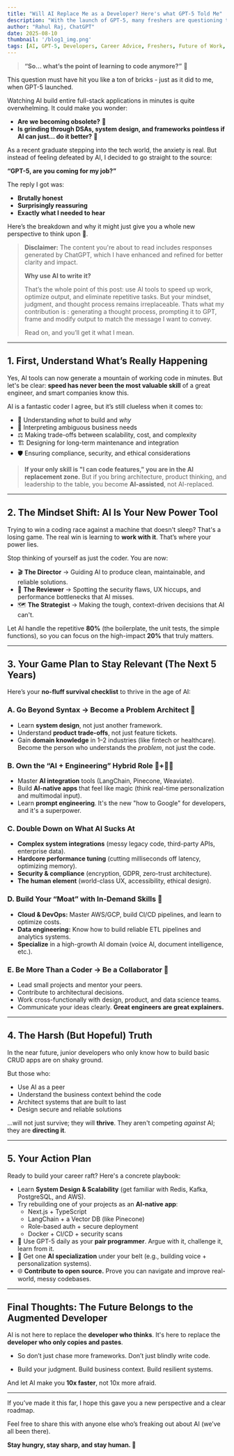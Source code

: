 ```yaml
---
title: "Will AI Replace Me as a Developer? Here's what GPT-5 Told Me"
description: "With the launch of GPT-5, many freshers are questioning the future of software development. Here’s a conversation I had with GPT-5 that changed how I see my career - and what it means to truly stay relevant in the AI era."
author: "Rahul Raj, ChatGPT"
date: 2025-08-10
thumbnail: '/blog1_img.png'
tags: [AI, GPT-5, Developers, Career Advice, Freshers, Future of Work, Software Engineering]
---
```


> **“So… what’s the point of learning to code anymore?”** 🤔

This question must have hit you like a ton of bricks - just as it did to me, when GPT-5 launched.

Watching AI build entire full-stack applications in minutes is quite overwhelming. It could make you wonder:

- **Are we becoming obsolete?** 🦖
- **Is grinding through DSAs, system design, and frameworks pointless if AI can just… do it better?** 🤖

As a recent graduate stepping into the tech world, the anxiety is real.
But instead of feeling defeated by AI, I decided to go straight to the source:

**“GPT-5, are you coming for my job?”**

The reply I got was:

- **Brutally honest**
- **Surprisingly reassuring**
- **Exactly what I needed to hear**

Here’s the breakdown and why it might just give you a whole new perspective to think upon 🧠.

> **Disclaimer:** The content you're about to read includes responses generated by ChatGPT, which I have enhanced and refined for better clarity and impact.
>
> **Why use AI to write it?**
>
> That’s the whole point of this post: use AI tools to speed up work, optimize output, and eliminate repetitive tasks. But your mindset, judgment, and thought process remains irreplaceable. Thats what my contribution is :  generating a thought process, prompting it to GPT, frame and modify output to match the message I want to convey.  
>
> Read on, and you’ll get it what I mean.
---

## **1. First, Understand What’s Really Happening**

Yes, AI tools can now generate a mountain of working code in minutes. But let's be clear: **speed has never been the most valuable skill** of a great engineer, and smart companies know this.

AI is a fantastic coder I agree, but it’s still clueless when it comes to:

- 🤔 Understanding *what* to build and *why*
- 💼 Interpreting ambiguous business needs
- ⚖️ Making trade-offs between scalability, cost, and complexity
- 🏗️ Designing for long-term maintenance and integration
- 🛡️ Ensuring compliance, security, and ethical considerations

> **If your only skill is "I can code features," you are in the AI replacement zone.**
> But if you bring architecture, product thinking, and leadership to the table, you become **AI-assisted**, not AI-replaced.

---

## **2. The Mindset Shift: AI Is Your New Power Tool**

Trying to win a coding race against a machine that doesn't sleep? That's a losing game.
The real win is learning to **work with it**. That’s where your power lies.

Stop thinking of yourself as just the coder. You are now:

- 🎬 **The Director** → Guiding AI to produce clean, maintainable, and reliable solutions.
- 🧐 **The Reviewer** → Spotting the security flaws, UX hiccups, and performance bottlenecks that AI misses.
- 🗺️ **The Strategist** → Making the tough, context-driven decisions that AI can't.

Let AI handle the repetitive **80%** (the boilerplate, the unit tests, the simple functions), so you can focus on the high-impact **20%** that truly matters.

---

## **3. Your Game Plan to Stay Relevant (The Next 5 Years)**

Here’s your **no-fluff survival checklist** to thrive in the age of AI:

### **A. Go Beyond Syntax → Become a Problem Architect 🧠**
- Learn **system design**, not just another framework.
- Understand **product trade-offs**, not just feature tickets.
- Gain **domain knowledge** in 1–2 industries (like fintech or healthcare). Become the person who understands the *problem*, not just the code.

### **B. Own the “AI + Engineering” Hybrid Role 🤖+🧑‍💻**
- Master **AI integration** tools (LangChain, Pinecone, Weaviate).
- Build **AI-native apps** that feel like magic (think real-time personalization and multimodal input).
- Learn **prompt engineering**. It's the new "how to Google" for developers, and it's a superpower.

### **C. Double Down on What AI Sucks At**
- **Complex system integrations** (messy legacy code, third-party APIs, enterprise data).
- **Hardcore performance tuning** (cutting milliseconds off latency, optimizing memory).
- **Security & compliance** (encryption, GDPR, zero-trust architecture).
- **The human element** (world-class UX, accessibility, ethical design).

### **D. Build Your “Moat” with In-Demand Skills 🏰**
- **Cloud & DevOps:** Master AWS/GCP, build CI/CD pipelines, and learn to optimize costs.
- **Data engineering:** Know how to build reliable ETL pipelines and analytics systems.
- **Specialize** in a high-growth AI domain (voice AI, document intelligence, etc.).

### **E. Be More Than a Coder → Be a Collaborator 🤝**
- Lead small projects and mentor your peers.
- Contribute to architectural decisions.
- Work cross-functionally with design, product, and data science teams.
- Communicate your ideas clearly. **Great engineers are great explainers.**

---

## **4. The Harsh (But Hopeful) Truth**

In the near future, junior developers who only know how to build basic CRUD apps are on shaky ground.

But those who:

- Use AI as a peer
- Understand the business context behind the code
- Architect systems that are built to last
- Design secure and reliable solutions

…will not just survive; they will **thrive**. They aren't competing *against* AI; they are **directing it**.

---

## **5. Your Action Plan**

Ready to build your career raft? Here's a concrete playbook:

- Learn **System Design & Scalability** (get familiar with Redis, Kafka, PostgreSQL, and AWS).
- Try rebuilding one of your projects as an **AI-native app**:
  - Next.js + TypeScript
  - LangChain + a Vector DB (like Pinecone)
  - Role-based auth + secure deployment
  - Docker + CI/CD + security scans
- 🤝 Use GPT-5 daily as your **pair programmer**. Argue with it, challenge it, learn from it.
- 🎯 Get one **AI specialization** under your belt (e.g., building voice + personalization systems).
- 🌐 **Contribute to open source.** Prove you can navigate and improve real-world, messy codebases.

---

## **Final Thoughts: The Future Belongs to the Augmented Developer**

AI is not here to replace the **developer who thinks**.
It's here to replace the **developer who only copies and pastes**.

- So don’t just chase more frameworks.
Don’t just blindly write code.

- Build your judgment.
Build business context.
Build resilient systems.

And let AI make you **10x faster**, not 10x more afraid.

---

If you’ve made it this far, I hope this gave you a new perspective and a clear roadmap.

Feel free to share this with anyone else who’s freaking out about AI (we’ve all been there).

**Stay hungry, stay sharp, and stay human. 🚀**